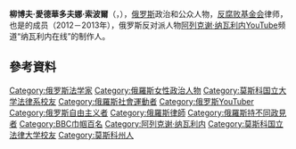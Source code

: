 {{BLP unsourced|time=2021-01-26T05:16:45+00:00}}
{{Infobox officeholder
| name        = 柳博夫·索波爾
| native_name = {{small|Любовь Соболь}}
| image       = Соболь, Любовь.png
| caption     = 
| birth_name  = Lyubov Eduardovna Fedenyova
| birth_date  = {{Birth date and age|1987|9|13|df= y}}
| birth_place = {{USSR}}[[俄羅斯蘇維埃聯邦社會主義共和國|俄羅斯]][[莫斯科州|莫斯科州]][[洛布尼亞|洛布尼亞]]
| nationality = {{RUS}}
| known_for   = 
| occupation  = 律師、政治人物
| party       = [[未來俄羅斯|未來俄羅斯]]
| children    = 
| alma_mater  = [[莫斯科國立法律大學|莫斯科國立法律大學]]<br>[[莫斯科國立大學|莫斯科國立大學]]
| awards      = [[巾幗百名|BBC巾幗百名]]（2019）<ref>{{Cite news|accessdate= 16 October 2019|date= 16 October 2019|title= BBC 100 Women 2019: Who is on the list?|url= https://www.bbc.com/news/world-50042279}}</ref>
| website     = 
}}

'''柳博夫·愛德華多夫娜·索波爾'''（{{lang-ru|Любовь Эдуардовна Соболь|Lyubov Eduardovna Sobol}}，{{bd|1987年|9月13日||}}），[[俄罗斯|俄罗斯]]政治和公众人物，[[反腐败基金会|反腐败基金会]]律师，也是{{le|俄罗斯反对派协调委员会|Russian Opposition Coordination Council}}的成员（2012－2013年），俄罗斯反对派人物[[阿列克谢·纳瓦利内|阿列克谢·纳瓦利内]][[YouTube|YouTube]]频道“纳瓦利内在线”的制作人。

==參考資料==
{{reflist}}

{{Authority control}}
{{DEFAULTSORT: Sobol, Lyubov}}
[[Category:俄罗斯法学家|Category:俄罗斯法学家]]
[[Category:俄羅斯女性政治人物|Category:俄羅斯女性政治人物]]
[[Category:莫斯科国立大学法律系校友|Category:莫斯科国立大学法律系校友]]
[[Category:俄羅斯社會運動者|Category:俄羅斯社會運動者]]
[[Category:俄罗斯YouTuber|Category:俄罗斯YouTuber]]
[[Category:俄罗斯自由主义者|Category:俄罗斯自由主义者]]
[[Category:俄羅斯律師|Category:俄羅斯律師]]
[[Category:俄羅斯持不同政見者|Category:俄羅斯持不同政見者]]
[[Category:BBC巾帼百名|Category:BBC巾帼百名]]
[[Category:阿列克谢·纳瓦利内|Category:阿列克谢·纳瓦利内]]
[[Category:莫斯科国立法律大学校友|Category:莫斯科国立法律大学校友]]
[[Category:莫斯科州人|Category:莫斯科州人]]